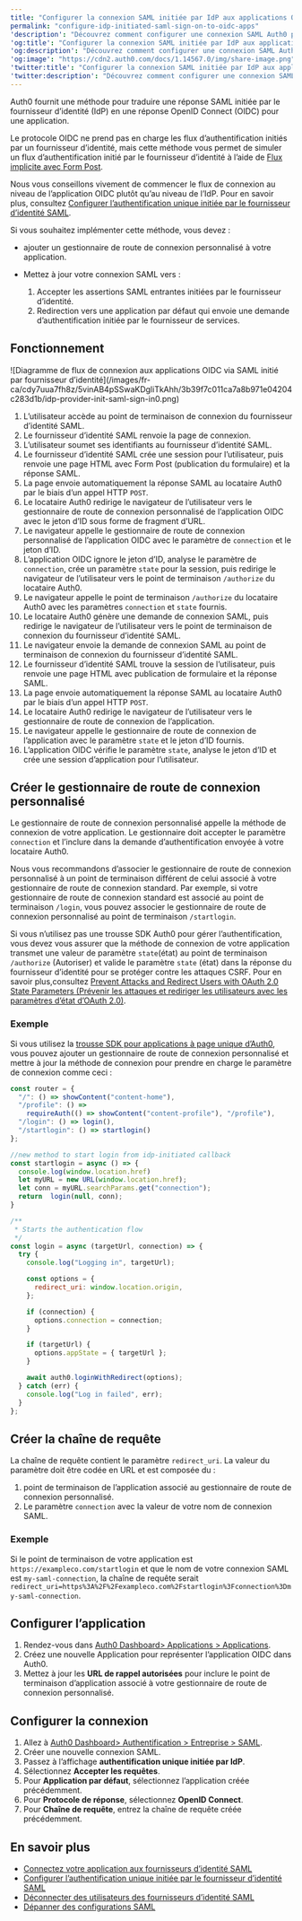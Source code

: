 ```yaml
---
title: "Configurer la connexion SAML initiée par IdP aux applications OIDC"
permalink: "configure-idp-initiated-saml-sign-on-to-oidc-apps"
'description': "Découvrez comment configurer une connexion SAML Auth0 pour soutenir la connexion initiée par le fournisseur d’identité à un fournisseur d’identité SAML pour les applications OIDC."
'og:title': "Configurer la connexion SAML initiée par IdP aux applications OIDC"
'og:description': "Découvrez comment configurer une connexion SAML Auth0 pour soutenir la connexion initiée par le fournisseur d’identité à un fournisseur d’identité SAML pour les applications OIDC."
'og:image': "https://cdn2.auth0.com/docs/1.14567.0/img/share-image.png"
'twitter:title': "Configurer la connexion SAML initiée par IdP aux applications OIDC"
'twitter:description': "Découvrez comment configurer une connexion SAML Auth0 pour soutenir la connexion initiée par le fournisseur d’identité à un fournisseur d’identité SAML pour les applications OIDC."
---
```


Auth0 fournit une méthode pour traduire une réponse <Tooltip href="/docs/fr-ca/glossary?term=security-assertion-markup-language" tip="Security Assertion Markup Language (SAML)
Protocole normalisé permettant à deux parties d’échanger des informations d’authentification sans mot de passe." cta="Voir le glossaire">SAML</Tooltip> initiée par le fournisseur d’identité (<Tooltip href="/docs/fr-ca/glossary?term=idp" tip="Fournisseur d’identité (IdP)
Service de stockage et de gestion des identités numériques." cta="Voir le glossaire">IdP</Tooltip>) en une réponse <Tooltip href="/docs/fr-ca/glossary?term=openid" tip="OpenID
Norme ouverte d’authentification qui permet aux applications de vérifier l’identité des utilisateurs sans avoir à collecter leurs informations de connexion." cta="Voir le glossaire">OpenID</Tooltip> Connect (OIDC) pour une application.

Le protocole OIDC ne prend pas en charge les flux d’authentification initiés par un fournisseur d’identité, mais cette méthode vous permet de simuler un flux d’authentification initié par le fournisseur d’identité à l’aide de [Flux implicite avec Form Post](/docs/fr-ca/get-started/authentication-and-authorization-flow/implicit-flow-with-form-post).

<Warning>

Nous vous conseillons vivement de commencer le flux de connexion au niveau de l’application OIDC plutôt qu’au niveau de l’IdP. Pour en savoir plus, consultez [Configurer l’authentification unique initiée par le fournisseur d’identité SAML](/docs/fr-ca/authenticate/protocols/saml/saml-sso-integrations/identity-provider-initiated-single-sign-on).

</Warning>

Si vous souhaitez implémenter cette méthode, vous devez :

* ajouter un gestionnaire de route de connexion personnalisé à votre application.
* Mettez à jour votre connexion SAML vers :

  1. Accepter les assertions SAML entrantes initiées par le fournisseur d’identité.
  2. Redirection vers une application par défaut qui envoie une demande d’authentification initiée par le fournisseur de services.

## Fonctionnement

<Frame>![Diagramme de flux de connexion aux applications OIDC via SAML initié par fournisseur d’identité](/images/fr-ca/cdy7uua7fh8z/5vinAB4pSSwaKDgliTkAhh/3b39f7c011ca7a8b971e04204c283d1b/idp-provider-init-saml-sign-in0.png)</Frame>

1. L’utilisateur accède au point de terminaison de connexion du fournisseur d’identité SAML.
2. Le fournisseur d’identité SAML renvoie la page de connexion.
3. L’utilisateur soumet ses identifiants au fournisseur d’identité SAML.
4. Le fournisseur d’identité SAML crée une session pour l’utilisateur, puis renvoie une page HTML avec Form Post (publication du formulaire) et la réponse SAML.
5. La page envoie automatiquement la réponse SAML au locataire Auth0 par le biais d’un appel HTTP `POST`.
6. Le locataire Auth0 redirige le navigateur de l’utilisateur vers le gestionnaire de route de connexion personnalisé de l’application OIDC avec le jeton d’ID sous forme de fragment d’URL.
7. Le navigateur appelle le gestionnaire de route de connexion personnalisé de l’application OIDC avec le paramètre de `connection` et le jeton d’ID.
8. L’application OIDC ignore le jeton d’ID, analyse le paramètre de `connection`, crée un paramètre `state` pour la session, puis redirige le navigateur de l’utilisateur vers le point de terminaison `/authorize` du locataire Auth0.
9. Le navigateur appelle le point de terminaison `/authorize` du locataire Auth0 avec les paramètres `connection` et `state` fournis.
10. Le locataire Auth0 génère une demande de connexion SAML, puis redirige le navigateur de l’utilisateur vers le point de terminaison de connexion du fournisseur d’identité SAML.
11. Le navigateur envoie la demande de connexion SAML au point de terminaison de connexion du fournisseur d’identité SAML.
12. Le fournisseur d’identité SAML trouve la session de l’utilisateur, puis renvoie une page HTML avec publication de formulaire et la réponse SAML.
13. La page envoie automatiquement la réponse SAML au locataire Auth0 par le biais d’un appel HTTP `POST`.
14. Le locataire Auth0 redirige le navigateur de l’utilisateur vers le gestionnaire de route de connexion de l’application.
15. Le navigateur appelle le gestionnaire de route de connexion de l’application avec le paramètre `state` et le jeton d’ID fournis.
16. L’application OIDC vérifie le paramètre `state`, analyse le jeton d’ID et crée une session d’application pour l’utilisateur.

## Créer le gestionnaire de route de connexion personnalisé

Le gestionnaire de route de connexion personnalisé appelle la méthode de connexion de votre application. Le gestionnaire doit accepter le paramètre `connection` et l’inclure dans la demande d’authentification envoyée à votre locataire Auth0.

Nous vous recommandons d’associer le gestionnaire de route de connexion personnalisé à un point de terminaison différent de celui associé à votre gestionnaire de route de connexion standard. Par exemple, si votre gestionnaire de route de connexion standard est associé au point de terminaison `/login`, vous pouvez associer le gestionnaire de route de connexion personnalisé au point de terminaison `/startlogin`.

<Warning>

Si vous n’utilisez pas une trousse SDK Auth0 pour gérer l’authentification, vous devez vous assurer que la méthode de connexion de votre application transmet une valeur de paramètre `state`(état) au point de terminaison `/authorize` (Autoriser) et valide le paramètre `state` (état) dans la réponse du fournisseur d’identité pour se protéger contre les attaques CSRF. Pour en savoir plus,consultez [Prevent Attacks and Redirect Users with OAuth 2.0 State Parameters (Prévenir les attaques et rediriger les utilisateurs avec les paramètres d’état d’OAuth 2.0)](/docs/fr-ca/secure/attack-protection/state-parameters).

</Warning>

### Exemple

Si vous utilisez la [trousse SDK pour applications à page unique d’Auth0](https://auth0.com/docs/libraries/auth0-single-page-app-sdk), vous pouvez ajouter un gestionnaire de route de connexion personnalisé et mettre à jour la méthode de connexion pour prendre en charge le paramètre de connexion comme ceci :

```javascript lines
const router = {
  "/": () => showContent("content-home"),
  "/profile": () =>
    requireAuth(() => showContent("content-profile"), "/profile"),
  "/login": () => login(),
  "/startlogin": () => startlogin()
};

//new method to start login from idp-initiated callback
const startlogin = async () => {
  console.log(window.location.href)
  let myURL = new URL(window.location.href);
  let conn = myURL.searchParams.get("connection");
  return  login(null, conn);
}

/**
 * Starts the authentication flow
 */
const login = async (targetUrl, connection) => {
  try {
    console.log("Logging in", targetUrl);

    const options = {
      redirect_uri: window.location.origin,
    };

    if (connection) {
      options.connection = connection;
    }

    if (targetUrl) {
      options.appState = { targetUrl };
    }

    await auth0.loginWithRedirect(options);
  } catch (err) {
    console.log("Log in failed", err);
  }
};
```

## Créer la chaîne de requête

La chaîne de requête contient le paramètre `redirect_uri`. La valeur du paramètre doit être codée en URL et est composée du :

1. point de terminaison de l’application associé au gestionnaire de route de connexion personnalisé.
2. Le paramètre `connection` avec la valeur de votre nom de connexion SAML.

### Exemple

Si le point de terminaison de votre application est `https://exampleco.com/startlogin` et que le nom de votre connexion SAML est `my-saml-connection`, la chaîne de requête serait `redirect_uri=https%3A%2F%2Fexampleco.com%2Fstartlogin%3Fconnection%3Dmy-saml-connection`.

## Configurer l’application

1. Rendez-vous dans [Auth0 Dashboard> Applications > Applications](https://manage.auth0.com/#/applications).
2. Créez une nouvelle Application pour représenter l’application OIDC dans Auth0.
3. Mettez à jour les **URL de rappel autorisées** pour inclure le point de terminaison d’application associé à votre gestionnaire de route de connexion personnalisé.

## Configurer la connexion

1. Allez à [Auth0 Dashboard> Authentification > Entreprise > SAML](https://manage.auth0.com/#/connections/enterprise/samlp).
2. Créer une nouvelle connexion SAML.
3. Passez à l’affichage **authentification unique initiée par IdP**.
4. Sélectionnez **Accepter les requêtes**.
5. Pour **Application par défaut**, sélectionnez l’application créée précédemment.
6. Pour **Protocole de réponse**, sélectionnez **OpenID Connect**.
7. Pour **Chaîne de requête**, entrez la chaîne de requête créée précédemment.

## En savoir plus

* [Connectez votre application aux fournisseurs d’identité SAML](/docs/fr-ca/authenticate/identity-providers/enterprise-identity-providers/saml)
* [Configurer l’authentification unique initiée par le fournisseur d’identité SAML](/docs/fr-ca/authenticate/protocols/saml/saml-sso-integrations/identity-provider-initiated-single-sign-on)
* [Déconnecter des utilisateurs des fournisseurs d’identité SAML](/docs/fr-ca/authenticate/login/logout/log-users-out-of-saml-idps)
* [Dépanner des configurations SAML](/docs/fr-ca/troubleshoot/authentication-issues/troubleshoot-saml-configurations)